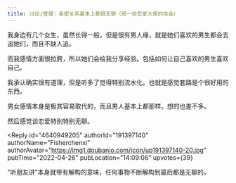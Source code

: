 ```yaml
---
title: 讨论/管理｜亲密关系基本上都很无聊（观一些恋爱大佬的体会）
---
```



<Forum groupName="我发现个规律" groupUrl="https://www.douban.com/group/guilv/" archivedAt="2025-05-16T16:34:17.644Z">
  <Post
    id="265462100"
    title="讨论/管理｜亲密关系基本上都很无聊（观一些恋爱大佬的体会）"
    url="https://www.douban.com/group/topic/265462100/?_spm_id=NzI0NDE2MDE"
    pubTime="2024-01-31"
    highlightUserId="191397140"
  >
我身边有几个女生，虽然长得一般，但是很有男人缘，就是她们喜欢的男生都会去追她们，而且不缺人追。

而我感情方面很拉胯，所以她们会给我分享经验。包括如何让自己喜欢的男生喜欢自己。

我承认确实很有道理，但是听多了觉得特别流水化。也就是感觉套路是个很好用的东西。

男女感情本身是极其容易取代的，而且男人基本上都那样。想的也差不多。

然后感觉谈恋爱特别特别无聊。

<Reply
  id="4640949205"
  authorId="191397140"
  authorName="Fisherchenxi"
  authorAvatar="https://img1.doubanio.com/icon/up191397140-20.jpg"
  pubTime="2022-04-26"
  pubLocation="14:09:06"
  upvotes={39}
>
"听朋友讲"本身就带有解构的意味，任何事物不断解构到最后都是无聊的。
</Reply>
  </Post>
</Forum>

